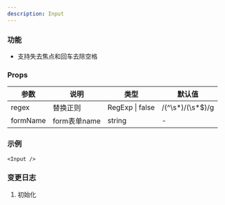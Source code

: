 ```yaml
---
description: Input
---
```


### 功能

- 支持失去焦点和回车去除空格

### Props

| 参数     | 说明         | 类型                | 默认值           |
| -------- | ------------ | ------------------- | ---------------- |
| regex    | 替换正则     | RegExp &#124; false | /(^\s*)/(\s*$)/g    |
| formName | form表单name | string              | -                |

### 示例


```tsx live
<Input />
```

### 变更日志

1. 初始化
